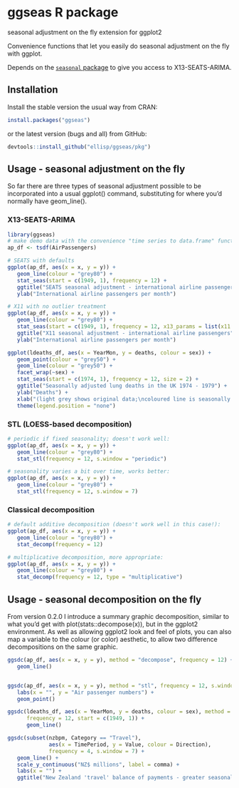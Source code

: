 # ggseas R package
seasonal adjustment on the fly extension for ggplot2

Convenience functions that let you easily do seasonal adjustment on the fly with ggplot.

Depends on the [`seasonal` package](https://cran.r-project.org/web/packages/seasonal/index.html) to give you access to X13-SEATS-ARIMA.

## Installation
Install the stable version the usual way from CRAN:

```r
install.packages("ggseas")
```


or the latest version (bugs and all) from GitHub:
```r
devtools::install_github("ellisp/ggseas/pkg")
```


## Usage - seasonal adjustment on the fly
So far there are three types of seasonal adjustment possible to be incorporated
into a usual ggplot() command, substituting for where you'd normally have geom_line().

### X13-SEATS-ARIMA
```r
library(ggseas)
# make demo data with the convenience "time series to data.frame" function tsdf()
ap_df <- tsdf(AirPassengers)

# SEATS with defaults
ggplot(ap_df, aes(x = x, y = y)) +
   geom_line(colour = "grey80") +
   stat_seas(start = c(1949, 1), frequency = 12) +
   ggtitle("SEATS seasonal adjustment - international airline passengers") +
   ylab("International airline passengers per month")

# X11 with no outlier treatment
ggplot(ap_df, aes(x = x, y = y)) +
   geom_line(colour = "grey80") +
   stat_seas(start = c(1949, 1), frequency = 12, x13_params = list(x11 = "", outlier = NULL)) +
   ggtitle("X11 seasonal adjustment - international airline passengers") +
   ylab("International airline passengers per month")

ggplot(ldeaths_df, aes(x = YearMon, y = deaths, colour = sex)) +
   geom_point(colour = "grey50") +
   geom_line(colour = "grey50") +
   facet_wrap(~sex) +
   stat_seas(start = c(1974, 1), frequency = 12, size = 2) +
   ggtitle("Seasonally adjusted lung deaths in the UK 1974 - 1979") +
   ylab("Deaths") +
   xlab("(light grey shows original data;\ncoloured line is seasonally adjusted)") +
   theme(legend.position = "none")
```

### STL (LOESS-based decomposition)
```r
# periodic if fixed seasonality; doesn't work well:
ggplot(ap_df, aes(x = x, y = y)) +
   geom_line(colour = "grey80") +
   stat_stl(frequency = 12, s.window = "periodic")

# seasonality varies a bit over time, works better:
ggplot(ap_df, aes(x = x, y = y)) +
   geom_line(colour = "grey80") +
   stat_stl(frequency = 12, s.window = 7)
```

### Classical decomposition
```r
# default additive decomposition (doesn't work well in this case!):
ggplot(ap_df, aes(x = x, y = y)) +
   geom_line(colour = "grey80") +
   stat_decomp(frequency = 12)

# multiplicative decomposition, more appropriate:
ggplot(ap_df, aes(x = x, y = y)) +
   geom_line(colour = "grey80") +
   stat_decomp(frequency = 12, type = "multiplicative")
```

## Usage - seasonal decomposition on the fly
From version 0.2.0 I introduce a summary graphic decomposition, similar to what
you'd get with plot(stats::decompose(x)), but in the ggplot2 environment.  As well
as allowing ggplot2 look and feel of plots, you can also map a variable to the 
colour (or color) aesthetic, to allow two difference decompositions on the same
graphic.
```r
ggsdc(ap_df, aes(x = x, y = y), method = "decompose", frequency = 12) +
   geom_line()


ggsdc(ap_df, aes(x = x, y = y), method = "stl", frequency = 12, s.window = 7) +
   labs(x = "", y = "Air passenger numbers") +
   geom_point()

ggsdc(ldeaths_df, aes(x = YearMon, y = deaths, colour = sex), method = "seas", 
      frequency = 12, start = c(1949, 1)) +
      geom_line()

ggsdc(subset(nzbpm, Category == "Travel"),
             aes(x = TimePeriod, y = Value, colour = Direction),
             frequency = 4, s.window = 7) +
   geom_line() +
   scale_y_continuous("NZ$ millions", label = comma) +
   labs(x = "") +
   ggtitle("New Zealand 'travel' balance of payments - greater seasonality in exports than imports")

```

